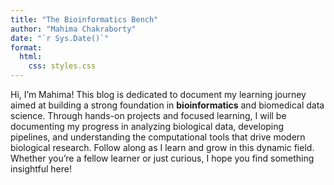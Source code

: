 ```yaml
---
title: "The Bioinformatics Bench"
author: "Mahima Chakraborty"
date: "`r Sys.Date()`"
format:
  html:
    css: styles.css
---
```


Hi, I'm Mahima! This blog is dedicated to document my learning journey aimed at building a strong foundation in **bioinformatics** and biomedical data science. Through hands-on projects and focused learning, I will be documenting my progress in analyzing biological data, developing pipelines, and understanding the computational tools that drive modern biological research. Follow along as I learn and grow in this dynamic field. Whether you're a fellow learner or just curious, I hope you find something insightful here!

```r
```
